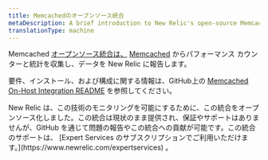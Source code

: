 ```yaml
---
title: Memcachedのオープンソース統合
metaDescription: A brief introduction to New Relic's open-source Memcached integration.
translationType: machine
---
```


Memcached [オープンソース統合は、](/docs/integrations/new-relic-integrations/getting-started/introduction-infrastructure-integrations) [Memcached](https://memcached.org/) からパフォーマンス カウンターと統計を収集し、データを New Relic に報告します。

要件、インストール、および構成に関する情報は、GitHub上の [Memcached On-Host Integration README](https://github.com/newrelic/nri-memcached) を参照してください。

<Callout variant="important">
  New Relic は、この技術のモニタリングを可能にするために、この統合をオープンソース化しました。この統合は現状のまま提供され、保証やサポートはありませんが、GitHub を通じて問題の報告やこの統合への貢献が可能です。この統合のサポートは、 [Expert Services のサブスクリプションでご利用いただけます。](https://www.newrelic.com/expertservices) 。
</Callout>